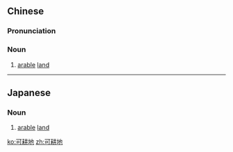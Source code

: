 ==Chinese==
{{zh-forms|type=12}}

===Pronunciation===
{{zh-pron
|m=kěgēngdì
|c=ho2 gang1 dei6
|cat=a
}}

===Noun===
{{zh-noun}}

# [[arable]] [[land]]

----

==Japanese==
{{ja-kanjitab|か|こう|ち|yomi=o}}

===Noun===
{{ja-noun|かこうち}}

# [[arable]] [[land]]

[[ko:可耕地]]
[[zh:可耕地]]